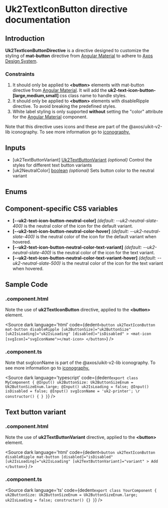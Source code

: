 
# Uk2TextIconButton directive documentation

## Introduction
<p>
<strong>Uk2TextIconButtonDirective</strong> is a directive designed to customize the styling of <strong>mat-button</strong> directive from <a target="_blank" href='https://v15.material.angular.io/components/button/overview'>Angular Material</a> to adhere to <a target="_blank" href="https://www.figma.com/file/xNJe50LNYYGhQ1Q1C3zs4b/%F0%9F%91%B7%E2%80%8D%E2%99%82%EF%B8%8F-Framework-Core---Web-2.0?node-id=752%3A27363&t=zlTHs2LZclf3UA1Z-0">Axos Design System</a>.
</p>

### Constraints
<ol>
  <li>
    It should only be applied to <strong>&lt;button&gt;</strong> elements with  mat-button directive from <a target="_blank" href='https://v15.material.angular.io/components/button/overview'>Angular Material</a>. It will add the <strong> uk2-text-icon-button-[large,medium,small] </strong> css class name to handle styles.
  </li>
  <li>
    It should only be applied to <strong>&lt;button&gt;</strong> elements with disableRipple directive. To avoid breaking the predefined styles.
  </li>
  <li>
    White label styling is only supported <strong>without</strong> setting the "color" attribute for the <a target="_blank" href='https://v15.material.angular.io/components/button/overview'>Angular Material</a> component.
  </li>
</ol>

<PrerequisitesDoc></PrerequisitesDoc>

<p>
  Note that this directive uses icons and these are part of the @axos/uikit-v2-lib iconography. To see more information go to <a href="/docs/iconography--iconography">iconography.</a>
</p>

## Inputs

<ul>
  <InputList/>
  <li>[uk2TextButtonVariant] <u>Uk2TextButtonVariant</u> <i>(optional)</i> Control the styles for different text button variants</li>
  <li>[uk2NeutralColor] <u>boolean</u> <i>(optional)</i> Sets button color to the neutral variant</li>
</ul>

<InlineLoadingDoc></InlineLoadingDoc>

## Enums
<ButtonEnums/>
<Source
  dark
  language='ts'
  code={dedent`
      \r
      export enum Uk2TextButtonVariant {
        button = 'button',
        text = 'text',
      }
  `}
/>

## Component-specific CSS variables

<ul>
  <li>
    <strong>[--uk2-text-icon-button-neutral-color]</strong> <i>(default: --uk2-neutral-slate-400)</i> is the neutral color of the icon for the default variant.
  </li>
  <li>
    <strong>[--uk2-text-icon-button-neutral-color-hover]</strong> <i>(default: --uk2-neutral-slate-400)</i> is the neutral color of the icon for the default variant when hovered.
  </li>
  <li>
    <strong>[--uk2-text-icon-button-neutral-color-text-variant]</strong> <i>(default: --uk2-neutral-slate-400)</i> is the neutral color of the icon for the text variant.
  </li>
  <li>
    <strong>[--uk2-text-icon-button-neutral-color-text-variant-hover]</strong> <i>(default: --uk2-neutral-slate-500)</i> is the neutral color of the icon for the text variant when hovered.
  </li>
</ul>

## Sample Code
### .component.html
<p>
  Note the use of <strong>uk2TextIconButton</strong> directive, applied to the <strong>&lt;button&gt;</strong> element.
</p>

<Source
  dark
  language='html'
  code={dedent`
    <button
      uk2TextIconButton
      mat-button
      disableRipple
      [uk2ButtonSize]="uk2ButtonSize"
      [uk2IsLoading]="uk2IsLoading"
      [disabled]="isDisabled"
    >
      <mat-icon [svgIcon]="svgIconName"></mat-icon>
    </button>
  `}
/>

### .component.ts
<p>
  Note that svgIconName is part of the @axos/uikit-v2-lib iconography. To see more information go to <a href="/docs/iconography--iconography">iconography.</a>
</p>

<Source
  dark
  language='typescript'
  code={dedent`
    export class MyComponent {
      @Input() uk2ButtonSize: Uk2ButtonSizeEnum = Uk2ButtonSizeEnum.large;
      @Input() uk2IsLoading = false;
      @Input() isDisabled = false;
      @Input() svgIconName = 'uk2-printer';
      \r
      constructor() {
      }
    }
  `}
/>

## Text button variant
### .component.html
<p>
  Note the use of <strong>uk2TextButtonVariant</strong> directive, applied to the <strong>&lt;button&gt;</strong> element.
</p>

<Source
  dark
  language='html'
  code={dedent`
    <button
      uk2TextIconButton
      disableRipple
      mat-button
      [disabled]="isDisabled"
      [uk2IsLoading]="uk2IsLoading"
      [uk2TextButtonVariant]="variant"
    >
       Add
    </button>
  `}
/>

### .component.ts

<Source
  dark
  language='ts'
  code={dedent`
    export class YourComponent {
      uk2ButtonSize: Uk2ButtonSizeEnum = Uk2ButtonSizeEnum.large;
      uk2IsLoading = false;
      constructor() {}
    }
  `}
/>
